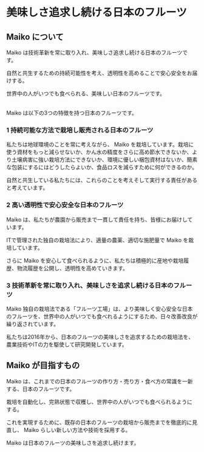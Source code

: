 
<Seo title="Maiko について" />

# 美味しさ追求し続ける日本のフルーツ

## Maiko について

Maiko は技術革新を常に取り入れ、美味しさ追求し続ける日本のフルーツです。

自然と共生するための持続可能性を考え、透明性を高めることで安心安全をお届けする。

世界中の人がいつでも食べられる、美味しい日本のフルーツです。

<br />
Maiko は以下の3つの特徴を持つ日本のフルーツです。

### 1 持続可能な方法で栽培し販売される日本のフルーツ

私たちは地球環境のことを常に考えながら、 Maiko を栽培しています。栽培に使う資材をもっと減らせないか、かん水の精度をさらに高め節水できないか、より土壌病害に強い栽培方法にできないか、環境に優しい梱包資材はないか、簡素な包装にするにはどうしたらよいか、食品ロスを減らすために何ができるのか。

自然と共生している私たちには、これらのことを考えそして実行する責任があると考えています。

### 2 高い透明性で安心安全な日本のフルーツ

Maiko は、私たちが農園から販売まで一貫して責任を持ち、皆様にお届けしています。

ITで管理された独自の栽培法により、適量の農薬、適切な施肥量で Maiko を栽培しています。

さらに Maiko を安心して食べられるように、私たちは積極的に産地や栽培履歴、物流履歴を公開し、透明性を高めていきます。

### 3 技術革新を常に取り入れ、美味しさを追求し続ける日本のフルーツ

Maiko 独自の栽培法である「フルーツ工場」は、より美味しく安心安全な日本のフルーツを、世界中の人がいつでも食べれるようにするため、日々改善改良が繰り返されています。

私たちは2016年から、日本のフルーツの美味しさを追求するための栽培法を、農業技術やITの力を駆使して研究開発しています。

## Maiko が目指すもの

Maiko は、これまでの日本のフルーツの作り方・売り方・食べ方の常識を一新する、日本のフルーツです。

栽培を自動化し、完熟状態で収穫し、世界中の人がいつでも食べられるようにする。

これを実現するために、既存の日本のフルーツの栽培から販売までを徹底的に見直し、 Maiko らしい新しい方法や技術を採用する。

Maiko は日本のフルーツの美味しさを追求し続けます。
